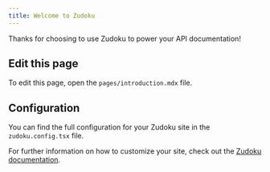 ```yaml
---
title: Welcome to Zudoku
---
```


Thanks for choosing to use Zudoku to power your API documentation!

## Edit this page

To edit this page, open the `pages/introduction.mdx` file.

## Configuration

You can find the full configuration for your Zudoku site in the
`zudoku.config.tsx` file.

For further information on how to customize your site, check out the
[Zudoku documentation](https://zudoku.dev/docs).
